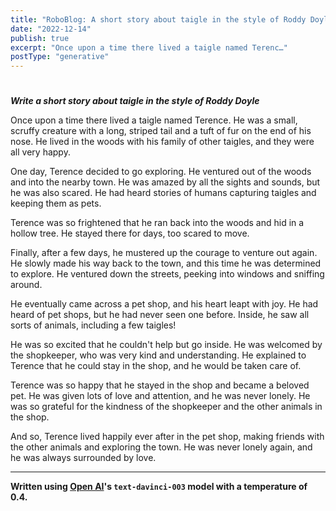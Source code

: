 ```yaml
---
title: "RoboBlog: A short story about taigle in the style of Roddy Doyle"
date: "2022-12-14"
publish: true
excerpt: "Once upon a time there lived a taigle named Terenc…"
postType: "generative"
---
```

#

***Write a short story about taigle in the style of Roddy Doyle***

Once upon a time there lived a taigle named Terence. He was a small, scruffy creature with a long, striped tail and a tuft of fur on the end of his nose. He lived in the woods with his family of other taigles, and they were all very happy.

One day, Terence decided to go exploring. He ventured out of the woods and into the nearby town. He was amazed by all the sights and sounds, but he was also scared. He had heard stories of humans capturing taigles and keeping them as pets.

Terence was so frightened that he ran back into the woods and hid in a hollow tree. He stayed there for days, too scared to move.

Finally, after a few days, he mustered up the courage to venture out again. He slowly made his way back to the town, and this time he was determined to explore. He ventured down the streets, peeking into windows and sniffing around.

He eventually came across a pet shop, and his heart leapt with joy. He had heard of pet shops, but he had never seen one before. Inside, he saw all sorts of animals, including a few taigles!

He was so excited that he couldn't help but go inside. He was welcomed by the shopkeeper, who was very kind and understanding. He explained to Terence that he could stay in the shop, and he would be taken care of.

Terence was so happy that he stayed in the shop and became a beloved pet. He was given lots of love and attention, and he was never lonely. He was so grateful for the kindness of the shopkeeper and the other animals in the shop.

And so, Terence lived happily ever after in the pet shop, making friends with the other animals and exploring the town. He was never lonely again, and he was always surrounded by love.

---
**Written using [Open AI](https://openai.com/)'s `text-davinci-003` model with a temperature of 0.4.**
